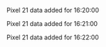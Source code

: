 Pixel 21 data added for 16:20:00

Pixel 21 data added for 16:21:00

Pixel 21 data added for 16:22:00

